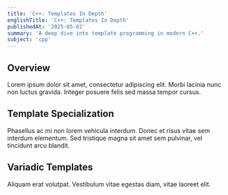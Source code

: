 ```yaml
---
title: 'C++: Templates In Depth'
englishTitle: 'C++: Templates In Depth'
publishedAt: '2025-05-02'
summary: 'A deep dive into template programming in modern C++.'
subject: 'cpp'
---
```


## Overview

Lorem ipsum dolor sit amet, consectetur adipiscing elit. Morbi lacinia nunc non luctus gravida. Integer posuere felis sed massa tempor cursus.

## Template Specialization

Phasellus ac mi non lorem vehicula interdum. Donec et risus vitae sem interdum elementum. Sed tristique magna sit amet sem pulvinar, vel tincidunt arcu blandit.

## Variadic Templates

Aliquam erat volutpat. Vestibulum vitae egestas diam, vitae laoreet elit.

